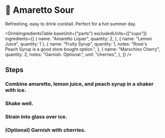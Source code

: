 
# 🥃 Amaretto Sour

Refreshing, easy to drink cocktail. Perfect for a hot summer day.

<DrinkIngredientsTable
  baseUnit={"parts"}
  excludedUnits={["cups"]}
  ingredients={[
    {
      name: "Amaretto Liquer",
      quantity: 2,
    },
    { name: "Lemon Juice", quantity: 1 },
    {
      name: "Fruity Syrup",
      quantity: 1,
      notes: "Rose's Peach Syrup is a good store bought option.",
    },
    {
      name: "Marschino Cherry",
      quantity: 2,
      notes: "Garnish. Optional.",
      unit: "cherries",
    },
  ]}
/>

## Steps

<Steps>

### Combine amaretto, lemon juice, and peach syrup in a shaker with ice.

### Shake well.

### Strain into glass over ice.

### (Optional) Garnish with cherries.

</Steps>
